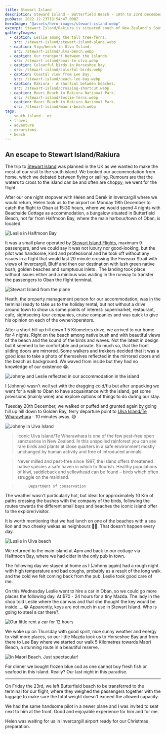 ```yaml
---
title: Stewart Island
description: Steward Island - Butterfield Beach - 19th to 23rd December
pubDate: 2022-12-23T18:54:47.000Z
heroImage: "@assets/hero-images/stewart-island.webp"
excerpt: Stewart Island/Rakiura is situated south of New Zealand's South Island. It lies 30 kilometres south west of Bluff between latitudes 46 and 47 degrees south.
galleryImages:
  - caption: Leslie among the tall tree-ferns.
    src: /stewart-island/stewart-island-plane.webp
  - caption: Sign/bench in Ulva Island.
    src: /stewart-island/ulva-bench.webp
  - caption: Our transport between the islands.
    src: /stewart-island/boat-to-ulva.webp
  - caption: Colourful birds in Horseshoe bay.
    src: /stewart-island/colorful-birds.webp
  - caption: Coastal view from Lee Bay.
    src: /stewart-island/beach-lee-bay.webp
  - caption: Rakiura - A shortcut between beaches.
    src: /stewart-island/crossing-shortcut.webp
  - caption: Maori Beach in Rakiura National Park.
    src: /stewart-island/leslie-ferns.webp
  - caption: Maori Beach in Rakiura National Park.
    src: /stewart-island/maori-beach.webp
tags:
  - south island - nz
  - travel
  - adventure
  - excursions
  - beach
---
```


## An escape to Stewart Island/Rakiura

The trip to [Stewart Island](https://www.stewartisland.co.nz/) was planned in the UK as we wanted to make the most of our visit to the south island. We booked our accommodation from home, which we debated between flying or sailing. Rumours are that the waters to cross to the island can be and often are choppy; we went for the flight.

After our one night stopover with Helen and Derek in Invercargill where we would return, Helen took us to the airport on Monday 19th December to catch the flight to Oban at 15:30 hours, where we would spend 4 nights with Beachside Cottage as accommodation, a bungalow situated in Butterfield Beach, not far from Halfmoon Bay, where the main harbour/town of Oban, is located.

![Leslie in Halfmoon Bay](/stewart-island/leslie-halfmoon-bay.webp 'Leslie in Halfmoon Bay')

It was a small plane operated by [Stewart Island Flights](https://www.stewartislandflights.co.nz/), maximum 9 passengers, and we could say it was not luxury nor good-looking, but the pilot was handsome, kind and professional and he took off without any issues in a flight that would last 20 minute crossing the Foveaux Strait with views of Invercargill, Bluff and then our destination with lush green native bush, golden beaches and sumptuous inlets . The landing took place without issues either and a minibus was waiting in the runway to transfer the passengers to Oban the flight terminal.

![Stewart Island from the plane](/stewart-island/stewart-island-from-plane.webp 'Stewart Island from the plane')

Heath, the property management person for our accommodation, was in the terminal ready to take us to the holiday rental, but not without a drive around town to show us some points of interest: supermarket, restaurant, cafe, sightseeing-tour companies, cruise companies and was quick to give his opinion on each of the owner/operators.

After a short hill up hill down 1.5 Kilometres drive, we arrived to our home for 4 nights. Right on the beach among native bush and with beautiful views of the beach and the sound of the birds and waves. Not the latest in design but it seemed to be confortable and private. So much so, that the front sliding doors are mirrored. Some walkers and trekkers decided that it was a good idea to take a photo of themselves reflected in the mirrored doors and the beach as background. We waved from inside but they had no knowledge of our existence 😂.

![Johnny and Leslie reflected in our accommodation in the island](/stewart-island/lj-reflected-cottage.webp 'Johnny and Leslie reflected in our accommodation in the island')

I (Johnny) wasn't well yet with the dragging cold/flu but after unpacking we went for a walk to Oban to have acquaintance with the island, get some provisions (mainly wine) and explore options of things to do during our stay.

Tuesday 20th December, we walked or puffed and grunted again by going hill up hill down to Golden Bay, ferry departure point to [Ulva Island/Te Wharawhara](https://www.stewartisland.co.nz/ulvaisland/) - 10 minutes away. 😅

![Johnny in Ulva Island](/stewart-island/johnny-ulva.webp 'Johnny in Ulva Island')

> Iconic Ulva Island/Te Wharawhara is one of the few pest-free open sanctuaries in New Zealand. In this unspoiled rainforest you can see rare birds and plants at close quarters in a safe environment mostly unchanged by human activity and free of introduced animals. 

> Never milled and pest-free since 1997, the island offers threatened native species a safe haven in which to flourish. Healthy populations of kiwi, saddleback and yellowhead can be found – birds which often struggle on the mainland.

>          Department of conservation

The weather wasn't particularly hot, but ideal for approximately 10 Km of paths crossing the bushes with the company of the birds, following the routes towards the different small bays and beaches the iconic island offer to the explorer/visitor.

It is worth mentioning that we had lunch on one of the beaches with a sea lion and two cheeky wekas as neighbours 🧜🏻. That doesn't happen every day.

![Leslie in Ulva beach](/stewart-island/leslie-ulva-beach.webp 'Leslie in Ulva beach')

We returned to the main island at 4pm and back to our cottage via Halfmoon Bay, where we had cider in the only pub in town.

The following day we stayed at home as I (Johnny again) had a rough night with high temperature and bad coughs, probably as a result of the long walk and the cold we felt coming back from the pub. Leslie took good care of me.

On this Wednesday Leslie went to hire a car in Oban, so we could go more places the following day. At $70 - 24 hours for a tiny Mazda. The lady in the shop told Leslie where the car was and that she thought the key would be inside.....😂 Apparently, keys are not much in use in Stewart Island. Who is going to steel a car there?.

![Our little rent a car for 12 hours](/stewart-island/beachside-cottage.webp 'Our little rent a car for 12 hours')

We woke up on Thursday with good spirit, nice sunny weather and energy to visit more places, so our little Mazda took us to Horseshoe Bay and from there to Lee Bay where we started our walk 5 Kilometres towards Maori Beach, a stunning route in a beautiful reserve.

![In Maori Beach. Just spectacular!](/stewart-island/johnny-maori-beach.webp 'In Maori Beach. Just spectacular!')

For dinner we bought frozen blue cod as one cannot buy fresh fish or seafood in this island. Really? Our last night in this paradise.

***

On Friday the 23rd, we left Butterfield beach to be transferred to the terminal for our flight, where they weighed the passengers together with the luggage to make sure the total weight doesn't exceed the allowed capacity.

We had the same handsome pilot in a newer plane and I was invited to seat next to him at the front. Good and enjoyable experience for him and for me.

Helen was waiting for us in Invercargill airport ready for our Christmas preparation.
